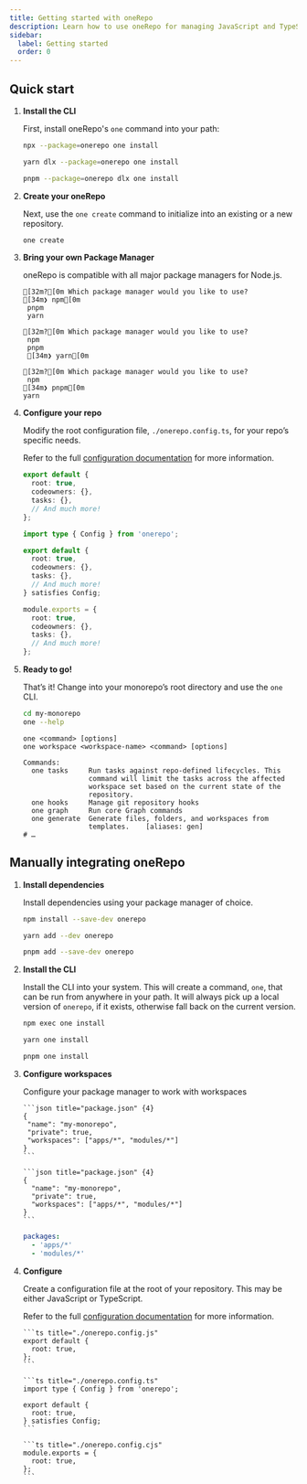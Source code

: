 ```yaml
---
title: Getting started with oneRepo
description: Learn how to use oneRepo for managing JavaScript and TypeScript monorepos.
sidebar:
  label: Getting started
  order: 0
---
```



## Quick start

<Steps>

1. **Install the CLI**

   First, install oneRepo's `one` command into your path:

   <Tabs group="pkgmanager">
    <TabItem label="npm">

      ```sh title="Install via npm"
      npx --package=onerepo one install
      ```

    </TabItem>
    <TabItem label="yarn">

      ```sh title="Install via Yarn"
      yarn dlx --package=onerepo one install
      ```

    </TabItem>
    <TabItem label="pnpm">

      ```sh title="Install via pnpm"
      pnpm --package=onerepo dlx one install
      ```

    </TabItem>
   </Tabs>

2. **Create your oneRepo**

   Next, use the `one create` command to initialize into an existing or a new repository.

   ```sh title="Initialize oneRepo in a new or existing repository"
   one create
   ```

3. **Bring your own Package Manager**

   oneRepo is compatible with all major package managers for Node.js.

   <Tabs group="pkgmanager">
    <TabItem label="npm">

      ```ansi title="Choose your own package manager"
      [32m?[0m Which package manager would you like to use?
      [34m❯ npm[0m
       pnpm
       yarn
      ```

    </TabItem>
    <TabItem label="yarn">

      ```ansi title="Choose your own package manager"
      [32m?[0m Which package manager would you like to use?
       npm
       pnpm
       [34m❯ yarn[0m
      ```

    </TabItem>
    <TabItem label="pnpm">

      ```ansi title="Choose your own package manager"
      [32m?[0m Which package manager would you like to use?
       npm
      [34m❯ pnpm[0m
      yarn
      ```

    </TabItem>
   </Tabs>

4. **Configure your repo**

   Modify the root configuration file, `./onerepo.config.ts`, for your repo’s specific needs.

   Refer to the full [configuration documentation](/docs/config/) for more information.

   <Tabs group="jsflavor">
    <TabItem label="ES Module">

      ```ts title="./onerepo.config.js" {3-5}
      export default {
        root: true,
        codeowners: {},
        tasks: {},
        // And much more!
      };
      ```

   </TabItem>
   <TabItem label="TypeScript">

     ```ts title="./onerepo.config.ts" {5-7}
     import type { Config } from 'onerepo';

     export default {
       root: true,
       codeowners: {},
       tasks: {},
       // And much more!
     } satisfies Config;
     ```

   </TabItem>
   <TabItem label="Common JS">

     ```ts title="./onerepo.config.cjs" {3-5}
     module.exports = {
       root: true,
       codeowners: {},
       tasks: {},
       // And much more!
     };
     ```

    </TabItem>
   </Tabs>

5. **Ready to go!**

   That’s it! Change into your monorepo’s root directory and use the `one` CLI.

   ```sh
   cd my-monorepo
   one --help
   ```

   ```
   one <command> [options]
   one workspace <workspace-name> <command> [options]

   Commands:
     one tasks     Run tasks against repo-defined lifecycles. This
                   command will limit the tasks across the affected
                   workspace set based on the current state of the
                   repository.
     one hooks     Manage git repository hooks
     one graph     Run core Graph commands
     one generate  Generate files, folders, and workspaces from
                   templates.    [aliases: gen]
   # …
   ```

</Steps>

## Manually integrating oneRepo

<Steps>

1. **Install dependencies**

   Install dependencies using your package manager of choice.

   <Tabs group="pkgmanager">
    <TabItem label="npm">

    ```sh title="Install via npm"
    npm install --save-dev onerepo
    ```

    </TabItem>
    <TabItem label="yarn">

    ```sh title="Install via Yarn"
    yarn add --dev onerepo
    ```

    </TabItem>
    <TabItem label="pnpm">

    ```sh title="Install via pnpm"
    pnpm add --save-dev onerepo
    ```

    </TabItem>
   </Tabs>

1. **Install the CLI**

   Install the CLI into your system. This will create a command, `one`, that can be run from anywhere in your path. It will always pick up a local version of `onerepo`, if it exists, otherwise fall back on the current version.

   <Tabs group="pkgmanager">
    <TabItem label="npm">

    ```sh title="Install via npm"
    npm exec one install
    ```

    </TabItem>
    <TabItem label="yarn">

    ```sh title="Install via Yarn"
    yarn one install
    ```

    </TabItem>
    <TabItem label="pnpm">

    ```sh title="Install via pnpm"
    pnpm one install
    ```

    </TabItem>
   </Tabs>

1. **Configure workspaces**

   Configure your package manager to work with workspaces

   <Tabs group="pkgmanager">
     <TabItem label="npm">

       ```json title="package.json" {4}
       {
        "name": "my-monorepo",
        "private": true,
        "workspaces": ["apps/*", "modules/*"]
       }
       ```

     </TabItem>
     <TabItem label="yarn">

       ```json title="package.json" {4}
       {
         "name": "my-monorepo",
         "private": true,
         "workspaces": ["apps/*", "modules/*"]
       }
       ```

    </TabItem>
    <TabItem label="pnpm">

      ```yaml title="pnpm-workspace.yaml"
      packages:
        - 'apps/*'
        - 'modules/*'
      ```

    </TabItem>
   </Tabs>

1. **Configure**

   Create a configuration file at the root of your repository. This may be either JavaScript or TypeScript.

   Refer to the full [configuration documentation](/docs/config/) for more information.

   <Tabs group="jsflavor">
     <TabItem label="ES Module">

       ```ts title="./onerepo.config.js"
       export default {
         root: true,
       };
       ```

     </TabItem>
     <TabItem label="TypeScript">

       ```ts title="./onerepo.config.ts"
       import type { Config } from 'onerepo';

       export default {
         root: true,
       } satisfies Config;
       ```

     </TabItem>
     <TabItem label="Common JS">

       ```ts title="./onerepo.config.cjs"
       module.exports = {
         root: true,
       };
       ```

    </TabItem>
   </Tabs>

</Steps>
